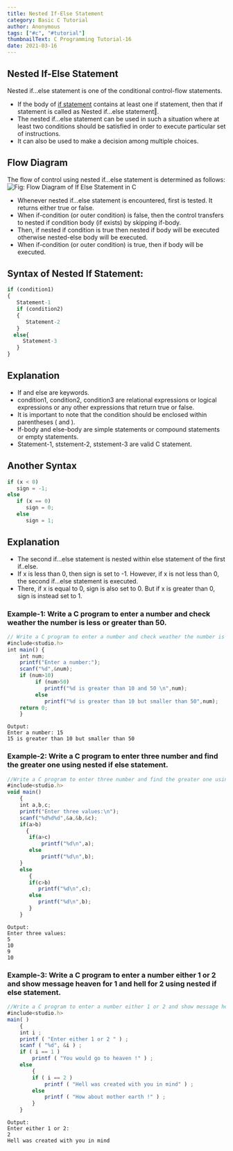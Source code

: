 ```yaml
---
title: Nested If-Else Statement
category: Basic C Tutorial
author: Anonymous
tags: ["#c", "#tutorial"]
thumbnailText: C Programming Tutorial-16
date: 2021-03-16
---
```

## Nested If-Else Statement
Nested if…else statement is one of the conditional control-flow statements.
- If the body of [if statement](https://funycode.com/if-statement/) contains at least one if statement, then that if statement is called as Nested if…else statement‖.
- The nested if…else statement can be used in such a situation where at least two conditions should be satisfied in order to execute particular set of instructions.
- It can also be used to make a decision among multiple choices.
## Flow Diagram
The flow of control using nested if…else statement is determined as follows:
![ Fig: Flow Diagram of If Else Statement in C](../../assets/cPic/ifel.png)

- Whenever nested if…else statement is encountered, first is tested. It returns either true or false.
- When if-condition (or outer condition) is false, then the control transfers to nested if condition body (if exists) by skipping if-body.
- Then, if nested if condition is true then nested if body will be executed otherwise nested-else body will be executed.
- When if-condition (or outer condition) is true, then if body will be executed.
## Syntax of Nested If Statement:
```js
if (condition1)
{
   Statement-1
   if (condition2)
   {
      Statement-2
   }
  else{
     Statement-3
   }
}
```
## Explanation
- If and else are keywords.
- condition1, condition2, condition3 are relational expressions or logical expressions or any other expressions that return true or false.
- It is important to note that the condition should be enclosed within parentheses ( and ).
- If-body and else-body are simple statements or compound statements or empty statements.
- Statement-1, ststement-2, ststement-3 are valid C statement.

## Another Syntax
```js
if (x < 0)
   sign = -1;
else
   if (x == 0)
      sign = 0;
   else
      sign = 1;
```
## Explanation
- The second if…else statement is nested within else statement of the first if..else.
- If x is less than 0, then sign is set to -1. However, if x is not less than 0, the second if…else statement is executed.
- There, if x is equal to 0, sign is also set to 0. But if x is greater than 0, sign is instead set to 1.
### Example-1: Write a C program to enter a number and check weather the number is less or greater than 50.
```js
// Write a C program to enter a number and check weather the number is less or greater than 50. #include
#include<studio.h>
int main() {
    int num;
    printf("Enter a number:");
    scanf("%d",&num);
    if (num>10)
         if (num>50)
            printf("%d is greater than 10 and 50 \n",num);
         else
            printf("%d is greater than 10 but smaller than 50",num);
    return 0;
    }
```
```
Output:
Enter a number: 15
15 is greater than 10 but smaller than 50
```
### Example-2: Write a C program to enter three number and find the greater one using nested if else statement.
```js
//Write a C program to enter three number and find the greater one using nested if else statement.
#include<studio.h>
void main()
    {
    int a,b,c;
    printf("Enter three values:\n");
    scanf("%d%d%d",&a,&b,&c);
    if(a>b)
      {
       if(a>c)
           printf("%d\n",a);
       else
           printf("%d\n",b);
    }
    else
       {
       if(c>b)
          printf("%d\n",c);
       else
          printf("%d\n",b);
       }
    }
```
```
Output:
Enter three values:
5
10
9
10
```
### Example-3: Write a C program to enter a number either 1 or 2 and show message heaven for 1 and hell for 2 using nested if else statement.
```js
//Write a C program to enter a number either 1 or 2 and show message heaven for 1 and hell for 2 using nested if else statement.
#include<studio.h>
main( )
    {
    int i ;
    printf ( "Enter either 1 or 2 " ) ;
    scanf ( "%d", &i ) ;
    if ( i == 1 )
        printf ( "You would go to heaven !" ) ;
    else
        {
        if ( i == 2 )
            printf ( "Hell was created with you in mind" ) ;
        else
            printf ( "How about mother earth !" ) ;
        }
    }
```
```
Output:
Enter either 1 or 2:
2
Hell was created with you in mind
```

